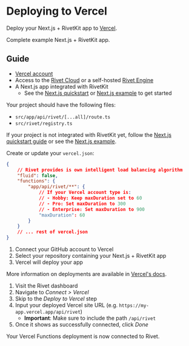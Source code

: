 
# Deploying to Vercel

Deploy your Next.js + RivetKit app to [Vercel](https://vercel.com/).

<CardGroup>
<Card title="View Example on GitHub" href="https://github.com/rivet-dev/rivetkit/tree/main/examples/next-js" target="_blank" icon={faGithub}>
Complete example Next.js + RivetKit app.
</Card>
</CardGroup>

## Guide

<Steps>
<Step title="Prerequisites">

- [Vercel account](https://vercel.com/)
- Access to the [Rivet Cloud](https://dashboard.rivet.dev/) or a self-hosted [Rivet Engine](/docs/general/self-hosting)
- A Next.js app integrated with RivetKit
  - See the [Next.js quickstart](/docs/actors/quickstart/next-js/) or [Next.js example](https://github.com/rivet-dev/rivetkit/tree/main/examples/next-js) to get started

</Step>
<Step title="Verify RivetKit integration with Next.js">
Your project should have the following files:

- `src/app/api/rivet/[...all]/route.ts`
- `src/rivet/registry.ts`

If your project is not integrated with RivetKit yet, follow the [Next.js quickstart guide](/docs/actors/quickstart/next-js/) or see the [Next.js example](https://github.com/rivet-dev/rivetkit/tree/main/examples/next-js).
</Step>
<Step title="Setup Project for Vercel">

Create or update your `vercel.json`:

```json {{"title":"vercel.json"}}
{
    // Rivet provides is own intelligent load balancing algorithm
	"fluid": false,
    "functions": {
        "app/api/rivet/**": {
            // If your Vercel account type is:
            // - Hobby: Keep maxDuration set to 60
            // - Pro: Set maxDuration to 300
            // - Enterprise: Set maxDuration to 900
            "maxDuration": 60
        }
    }
    // ... rest of vercel.json
}
```

</Step>
<Step title="Deploy to Vercel">

1. Connect your GitHub account to Vercel
2. Select your repository containing your Next.js + RivetKit app
3. Vercel will deploy your app

More information on deployments are available in [Vercel's docs](https://vercel.com/docs/deployments).

</Step>
<Step title="Connect and Verify">

1. Visit the Rivet dashboard
2. Navigate to _Connect > Vercel_
3. Skip to the _Deploy to Vercel_ step
4. Input your deployed Vercel site URL (e.g. `https://my-app.vercel.app/api/rivet`)
	- **Important**: Make sure to include the path `/api/rivet`
5. Once it shows as successfully connected, click _Done_

Your Vercel Functions deployment is now connected to Rivet.

</Step>

</Steps>
